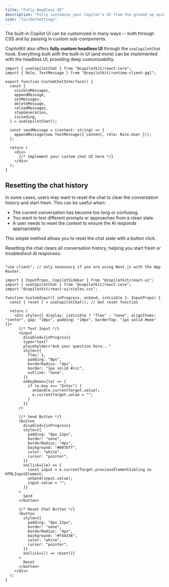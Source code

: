```yaml
---
title: "Fully Headless UI"
description: "Fully customize your Copilot's UI from the ground up using headless UI"
icon: "lucide/Settings"
---
```



The built-in Copilot UI can be customized in many ways -- both through CSS and by passing in custom sub-components.

CopilotKit also offers **fully custom headless UI** through the `useCopilotChat` hook. Everything built with the built-in UI (and more) can be implemented with the headless UI, providing deep customizability.

```tsx
import { useCopilotChat } from "@copilotkit/react-core";
import { Role, TextMessage } from "@copilotkit/runtime-client-gql";

export function CustomChatInterface() {
  const {
    visibleMessages,
    appendMessage,
    setMessages,
    deleteMessage,
    reloadMessages,
    stopGeneration,
    isLoading,
  } = useCopilotChat();

  const sendMessage = (content: string) => {
    appendMessage(new TextMessage({ content, role: Role.User }));
  };

  return (
    <div>
      {/* Implement your custom chat UI here */}
    </div>
  );
}
```

## Resetting the chat history
In some cases, users may want to reset the chat to clear the conversation history and start fresh. This can be useful when:
- The current conversation has become too long or confusing.
- You want to test different prompts or approaches from a clean slate.
- A user needs to reset the context to ensure the AI responds appropriately.

This simple method allows you to reset the chat state with a button click.

<Callout title="Why Reset the Chat?">
Resetting the chat clears all conversation history, helping you start fresh or troubleshoot AI responses.
</Callout>

<ImageAndCode preview="/images/concepts/customize-look-and-feel/reset-chat.gif" >

```tsx

"use client"; // only necessary if you are using Next.js with the App Router.

import { InputProps, CopilotSidebar } from "@copilotkit/react-ui";
import { useCopilotChat } from "@copilotkit/react-core";
import "@copilotkit/react-ui/styles.css";

function CustomInput({ inProgress, onSend, isVisible }: InputProps) {
  const { reset } = useCopilotChat(); // Get reset function

  return (
    <div style={{ display: isVisible ? "flex" : "none", alignItems: "center", gap: "10px", padding: "10px", borderTop: "1px solid #eee" }}>
      {/* Text Input */}
      <input
        disabled={inProgress}
        type="text"
        placeholder="Ask your question here..."
        style={{
          flex: 1,
          padding: "8px",
          borderRadius: "4px",
          border: "1px solid #ccc",
          outline: "none",
        }}
        onKeyDown={(e) => {
          if (e.key === "Enter") {
            onSend(e.currentTarget.value);
            e.currentTarget.value = "";
          }
        }}
      />

      {/* Send Button */}
      <button
        disabled={inProgress}
        style={{
          padding: "8px 12px",
          border: "none",
          borderRadius: "4px",
          background: "#007bff",
          color: "white",
          cursor: "pointer",
        }}
        onClick={(e) => {
          const input = e.currentTarget.previousElementSibling as HTMLInputElement;
          onSend(input.value);
          input.value = "";
        }}
      >
        Send
      </button>

      {/* Reset Chat Button */}
      <button
        style={{
          padding: "8px 12px",
          border: "none",
          borderRadius: "4px",
          background: "#f44336",
          color: "white",
          cursor: "pointer",
        }}
        onClick={() => reset()}
      >
        Reset
      </button>
    </div>
  );
}
```
</ImageAndCode> 
